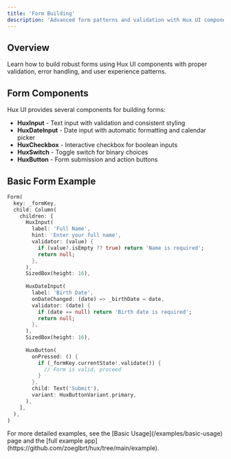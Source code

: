 ```yaml
---
title: 'Form Building'
description: 'Advanced form patterns and validation with Hux UI components'
---
```


## Overview

Learn how to build robust forms using Hux UI components with proper validation, error handling, and user experience patterns.

## Form Components

Hux UI provides several components for building forms:

- **HuxInput** - Text input with validation and consistent styling
- **HuxDateInput** - Date input with automatic formatting and calendar picker
- **HuxCheckbox** - Interactive checkbox for boolean inputs
- **HuxSwitch** - Toggle switch for binary choices
- **HuxButton** - Form submission and action buttons

## Basic Form Example

```dart
Form(
  key: _formKey,
  child: Column(
    children: [
      HuxInput(
        label: 'Full Name',
        hint: 'Enter your full name',
        validator: (value) {
          if (value?.isEmpty ?? true) return 'Name is required';
          return null;
        },
      ),
      SizedBox(height: 16),
      
      HuxDateInput(
        label: 'Birth Date',
        onDateChanged: (date) => _birthDate = date,
        validator: (date) {
          if (date == null) return 'Birth date is required';
          return null;
        },
      ),
      SizedBox(height: 16),
      
      HuxButton(
        onPressed: () {
          if (_formKey.currentState!.validate()) {
            // Form is valid, proceed
          }
        },
        child: Text('Submit'),
        variant: HuxButtonVariant.primary,
      ),
    ],
  ),
)
```

<Note>
  For more detailed examples, see the [Basic Usage](/examples/basic-usage) page and the [full example app](https://github.com/zoeglbrt/hux/tree/main/example).
</Note>
